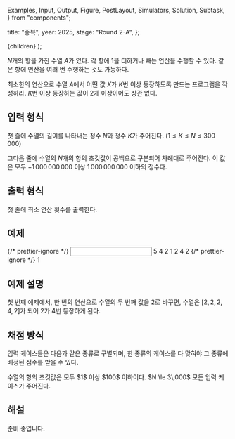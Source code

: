   Examples,
  Input,
  Output,
  Figure,
  PostLayout,
  Simulators,
  Solution,
  Subtask,
} from "components";

  title: "중복",
  year: 2025,
  stage: "Round 2-A",
};

  <PostLayout meta={meta}>{children}</PostLayout>
);

$N$개의 항을 가진 수열 $A$가 있다.
각 항에 $1$을 더하거나 빼는 연산을 수행할 수 있다.
같은 항에 연산을 여러 번 수행하는 것도 가능하다. 

최소한의 연산으로 수열 $A$에서 어떤 값 $X$가 $K$번 이상 등장하도록
만드는 프로그램을 작성하라.
$K$번 이상 등장하는 값이 $2$개 이상이어도 상관 없다.

## 입력 형식

첫 줄에 수열의 길이를 나타내는 정수 $N$과 정수 $K$가 주어진다.
($1 \le K \le N \le 300\,000$)

그다음 줄에 수열의 $N$개의 항의 초깃값이 공백으로 구분되어 차례대로 주어진다.
이 값은 모두 $-1\,000\,000\,000$ 이상 $1\,000\,000\,000$ 이하의 정수다.

## 출력 형식

첫 줄에 최소 연산 횟수를 출력한다.

## 예제

<Examples>
  {/* prettier-ignore */}
  <Input>
5 4
2 1 2 4 2
  </Input>
  {/* prettier-ignore */}
  <Output>
1
  </Output>
</Examples>

## 예제 설명

첫 번째 예제에서, 한 번의 연산으로 수열의 두 번째 값을 $2$로 바꾸면,
수열은 $[2, 2, 2, 4, 2]$가 되어 $2$가 $4$번 등장하게 된다.

## 채점 방식

입력 케이스들은 다음과 같은 종류로 구별되며, 한 종류의 케이스를 다 맞혀야 그 종류에 배정된 점수를 받을 수 있다.

<Subtask index={1} score={13}>
  수열의 항의 초깃값은 모두 $1$ 이상 $100$ 이하이다.
</Subtask>
<Subtask index={2} score={26}>
  $N \le 3\,000$
</Subtask>
<Subtask index={3} score={61}>
  모든 입력 케이스가 주어진다.
</Subtask>

## 해설

<Solution>
준비 중입니다.
</Solution>

